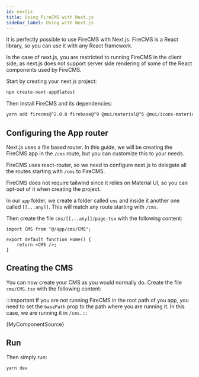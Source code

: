 ```yaml
---
id: nextjs
title: Using FireCMS with Next.js
sidebar_label: Using with Next.js
---
```


It is perfectly possible to use FireCMS with Next.js. FireCMS is a React library, so you can use it with any React
framework.

In the case of next.js, you are restricted to running FireCMS in the client side,
as next.js does not support server side rendering of some of the React components used by FireCMS.

Start by creating your next.js project:

```bash
npx create-next-app@latest
```

Then install FireCMS and its dependencies:

```bash
yarn add firecms@^2.0.0 firebase@^9 @mui/material@^5 @mui/icons-material@^5 @mui/lab@latest @mui/x-date-pickers@^5.0.0-beta.1 @emotion/react @emotion/styled react-router@^6 react-router-dom@^6
```

## Configuring the App router

Next.js uses a file based router. In this guide, we will be creating the FireCMS
app in the `/cms` route, but you can customize this to your needs.

FireCMS uses react-router, so we need to configure next.js to delegate
all the routes starting with `/cms` to FireCMS.

FireCMS does not require tailwind since it relies on Material UI, so you can opt-out of it
when creating the project.

In our `app` folder, we create a folder called `cms` and inside it another one called
`[[...any]]`. This will match any route starting with `/cms`.

Then create the file `cms/[[...any]]/page.tsx` with the following content:

```tsx
import CMS from "@/app/cms/CMS";

export default function Home() {
    return <CMS />;
}
```

## Creating the CMS

You can now create your CMS as you would normally do. Create the file `cms/CMS.tsx` with the following content:

:::important
If you are not running FireCMS in the root path of you app, you need to set the `basePath` prop to the path where you
are running it. In this case, we are running it in `/cms`.
:::


<CodeBlock language="tsx">{MyComponentSource}</CodeBlock>

## Run

Then simply run:

```
yarn dev
```
